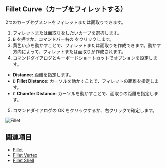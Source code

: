 
## Fillet Curve（カーブをフィレットする）

<Reference shortcut="" command="Fillet Curve" button="" />

2つのカーブセグメントをフィレットまたは面取りできます。

1. フィレットまたは面取りをしたいカーブを選択します。
2. <kbd>B</kbd> を押すか、コマンドバー右の <ButtonIcon type="button-fillet" /> をクリックします。
3. 黄色い点を動かすことで、フィレットまたは面取りを作成できます。動かす方向によって、フィレットまたは面取りが作成されます。
4. コマンドダイアログとキーボードショートカットでオプションを設定します。
  - **Distance:** 距離を指定します。
   - <kbd>D</kbd> **Fillet Distance:** カーソルを動かすことで、フィレットの距離を指定します。
   - <kbd>C</kbd> **Chamfer Distance:** カーソルを動かすことで、面取りの距離を指定します。
5. コマンドダイアログの OK をクリックするか、右クリックで確定します。

![Fillet](/img/fillet.gif)

## 関連項目
- [Fillet](./fillet)
- [Fillet Vertex](./fillet-vertex)
- [Fillet Shell](../solid/fillet-shell)






